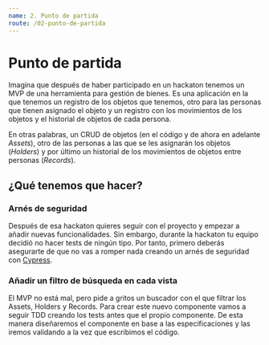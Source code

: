 ```yaml
---
name: 2. Punto de partida
route: /02-punto-de-partida
---
```


# Punto de partida

Imagina que después de haber participado en un hackaton tenemos un MVP de una herramienta 
para gestión de bienes. Es una aplicación en la que tenemos un registro de los objetos 
que tenemos, otro para las personas que tienen asignado el objeto y un registro con los 
movimientos de los objetos y el historial de objetos de cada persona.

En otras palabras, un CRUD de objetos (en el código y de ahora en adelante *Assets*), otro de las personas a las que 
se les asignarán los objetos (*Holders*) y por último un historial de los movimientos 
de objetos entre personas (*Records*).

## ¿Qué tenemos que hacer?

### Arnés de seguridad
Después de esa hackaton quieres seguir con el proyecto y empezar a añadir nuevas funcionalidades.
Sin embargo, durante la hackaton tu equipo decidió no hacer tests de ningún tipo. 
Por tanto, primero deberás asegurarte de que no vas a romper nada creando un arnés 
de seguridad con [Cypress](https://docs.cypress.io/guides/references/best-practices.html).

### Añadir un filtro de búsqueda en cada vista
El MVP no está mal, pero pide a gritos un buscador con el que filtrar los Assets, 
Holders y Records. Para crear este nuevo componente vamos a seguir TDD creando los tests
antes que el propio componente. De esta manera diseñaremos el componente en base a las
especificaciones y las iremos validando a la vez que escribimos el código.



